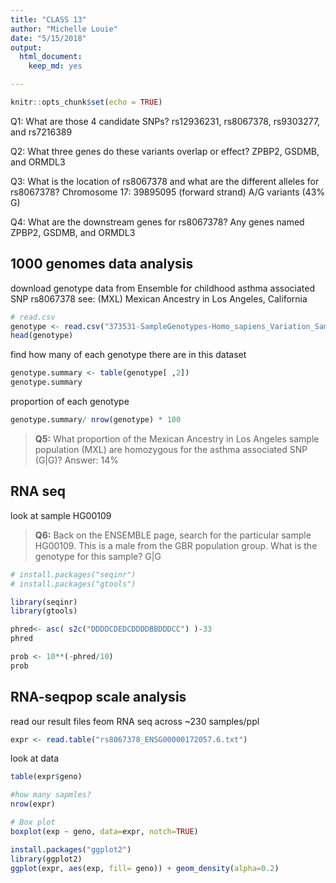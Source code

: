 ```yaml
---
title: "CLASS 13"
author: "Michelle Louie"
date: "5/15/2018"
output: 
  html_document:
    keep_md: yes 

---
```


```r
knitr::opts_chunk$set(echo = TRUE)
```

Q1: What are those 4 candidate SNPs?
rs12936231, rs8067378, rs9303277, and rs7216389

Q2: What three genes do these variants overlap or effect?
ZPBP2, GSDMB, and ORMDL3

Q3: What is the location of rs8067378 and what are the different alleles for rs8067378?
Chromosome 17: 39895095 (forward strand) A/G variants (43% G)

Q4: What are the downstream genes for rs8067378? Any genes named ZPBP2, GSDMB, and ORMDL3


## 1000 genomes data analysis 
 
download genotype data from Ensemble for childhood asthma associated SNP rs8067378 
see: (MXL) Mexican Ancestry in Los Angeles, California

```r
# read.csv
genotype <- read.csv("373531-SampleGenotypes-Homo_sapiens_Variation_Sample_rs8067378.csv")
head(genotype)
```

find how many of each genotype there are in this dataset 
```r
genotype.summary <- table(genotype[ ,2])
genotype.summary
```

proportion of each genotype
```r
genotype.summary/ nrow(genotype) * 100
```

> **Q5:** What proportion of the Mexican Ancestry in Los Angeles sample population (MXL) are homozygous for the asthma associated SNP (G|G)?
Answer: 14%

## RNA seq 
look at sample HG00109

> **Q6:** Back on the ENSEMBLE page, search for the particular sample HG00109. This is a male from the GBR population group. What is the genotype for this sample?
G|G

```r
# install.packages("seqinr")
# install.packages("gtools")

library(seqinr)
library(gtools)

phred<- asc( s2c("DDDDCDEDCDDDDBBDDDCC") )-33
phred
```

```r
prob <- 10**(-phred/10)
prob
```

## RNA-seqpop scale analysis

read our result files feom RNA seq across ~230 samples/ppl

```r
expr <- read.table("rs8067378_ENSG00000172057.6.txt")
```

look at data 
```r
table(expr$geno)
```

```r
#how many sapmles?
nrow(expr)

# Box plot 
boxplot(exp ~ geno, data=expr, notch=TRUE)

install.packages("ggplot2")
library(ggplot2)
ggplot(expr, aes(exp, fill= geno)) + geom_density(alpha=0.2)
```










